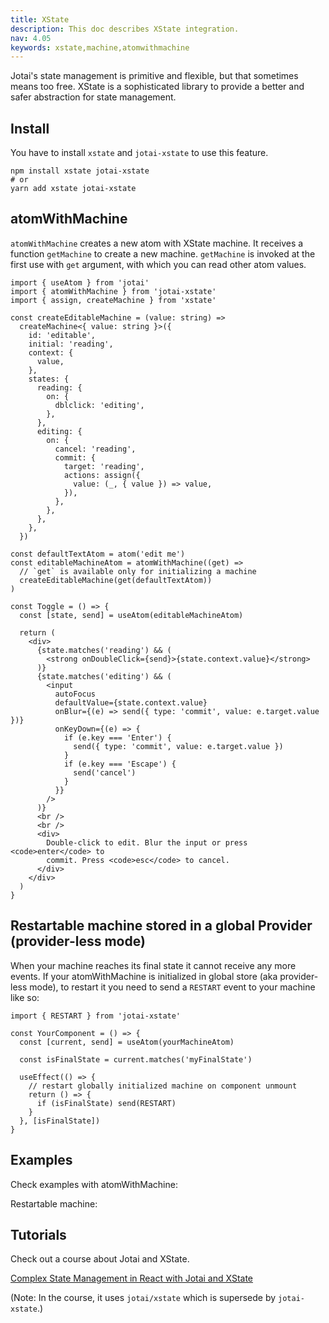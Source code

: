 ```yaml
---
title: XState
description: This doc describes XState integration.
nav: 4.05
keywords: xstate,machine,atomwithmachine
---
```


Jotai's state management is primitive and flexible,
but that sometimes means too free.
XState is a sophisticated library to provide
a better and safer abstraction for state management.

## Install

You have to install `xstate` and `jotai-xstate` to use this feature.

```
npm install xstate jotai-xstate
# or
yarn add xstate jotai-xstate
```

## atomWithMachine

`atomWithMachine` creates a new atom with XState machine.
It receives a function `getMachine` to create a new machine.
`getMachine` is invoked at the first use with `get` argument,
with which you can read other atom values.

```tsx
import { useAtom } from 'jotai'
import { atomWithMachine } from 'jotai-xstate'
import { assign, createMachine } from 'xstate'

const createEditableMachine = (value: string) =>
  createMachine<{ value: string }>({
    id: 'editable',
    initial: 'reading',
    context: {
      value,
    },
    states: {
      reading: {
        on: {
          dblclick: 'editing',
        },
      },
      editing: {
        on: {
          cancel: 'reading',
          commit: {
            target: 'reading',
            actions: assign({
              value: (_, { value }) => value,
            }),
          },
        },
      },
    },
  })

const defaultTextAtom = atom('edit me')
const editableMachineAtom = atomWithMachine((get) =>
  // `get` is available only for initializing a machine
  createEditableMachine(get(defaultTextAtom))
)

const Toggle = () => {
  const [state, send] = useAtom(editableMachineAtom)

  return (
    <div>
      {state.matches('reading') && (
        <strong onDoubleClick={send}>{state.context.value}</strong>
      )}
      {state.matches('editing') && (
        <input
          autoFocus
          defaultValue={state.context.value}
          onBlur={(e) => send({ type: 'commit', value: e.target.value })}
          onKeyDown={(e) => {
            if (e.key === 'Enter') {
              send({ type: 'commit', value: e.target.value })
            }
            if (e.key === 'Escape') {
              send('cancel')
            }
          }}
        />
      )}
      <br />
      <br />
      <div>
        Double-click to edit. Blur the input or press <code>enter</code> to
        commit. Press <code>esc</code> to cancel.
      </div>
    </div>
  )
}
```

## Restartable machine stored in a global Provider (provider-less mode)

When your machine reaches its final state it cannot receive any more events.
If your atomWithMachine is initialized in global store (aka provider-less mode),
to restart it you need to send a `RESTART` event to your machine like so:

```tsx
import { RESTART } from 'jotai-xstate'

const YourComponent = () => {
  const [current, send] = useAtom(yourMachineAtom)

  const isFinalState = current.matches('myFinalState')

  useEffect(() => {
    // restart globally initialized machine on component unmount
    return () => {
      if (isFinalState) send(RESTART)
    }
  }, [isFinalState])
}
```

## Examples

Check examples with atomWithMachine:

<CodeSandbox id="fxtoe3" />

Restartable machine:

<CodeSandbox id="n179xd" />

## Tutorials

Check out a course about Jotai and XState.

[Complex State Management in React with Jotai and XState](https://egghead.io/courses/complex-state-management-in-react-with-jotai-and-xstate-3be0a740)

(Note: In the course, it uses `jotai/xstate` which is supersede by `jotai-xstate`.)
